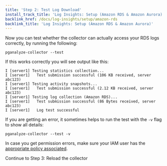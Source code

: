 ```yaml
---
title: 'Step 2: Test Log Download'
install_track_title: 'Log Insights: Setup (Amazon RDS & Amazon Aurora)'
backlink_href: /docs/log-insights/setup/amazon-rds
backlink_title: 'Log Insights: Setup (Amazon RDS & Amazon Aurora)'
---
```


Now you can test whether the collector can actually access your RDS logs correctly,
by running the following:

```
pganalyze-collector --test
```

If this works correctly you will see output like this:

```
I [server1] Testing statistics collection...
I [server1]   Test submission successful (106 KB received, server abc123)
I [server1] Testing activity snapshots...
I [server1]   Test submission successful (2.12 KB received, server abc123)
I [server1] Testing log collection (Amazon RDS)...
I [server1]   Test submission successful (86 Bytes received, server abc123)
I [server1]   Log test successful
```

If you are getting an error, it sometimes helps to run the test with the `-v` flag to show all details:

```
pganalyze-collector --test -v
```

In case you get permission errors, make sure your IAM user has the [appropriate policy associated](https://pganalyze.com/docs/install/amazon_rds/03_setup_iam_policy).

<Link className="btn btn-success" to="03_reload_collector">
  Continue to Step 3: Reload the collector
</Link>
